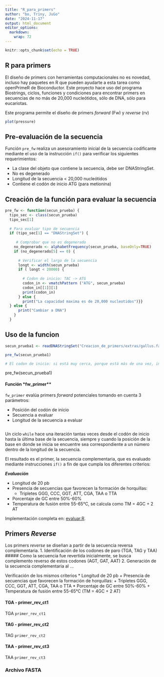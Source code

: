 ```yaml
---
title: "R_para_primers"
author: "bo, Triny, JuGo"
date: "2024-11-17"
output: html_document
editor_options: 
  markdown: 
    wrap: 72
---
```


```r
knitr::opts_chunk$set(echo = TRUE)
```

## R para primers

El diseño de primers con herramientas computacionales no es novedad,
incluso hay paquetes en R que pueden ayudarte a esta tarea como
openPrimeR de Bioconductor. Este proyecto hace uso del programa
Biostrings, ciclos, funciones y condiciones para encontrar primers en
secuencias de no más de 20,000 nucleótidos, sólo de DNA, sólo para
eucariotas.

Este programa permite el diseño de primers *forward* (Fw) y *reverse*
(rv)

```r
plot(pressure)
```

## Pre-evaluación de la secuencia

Función `pre_fw` realiza un asesoramiento inicial de la secuencia
codificante mediante el uso de la instrucción `if()` para verificar los
siguientes requerimientos:

-   La clase del objeto que contiene la secuencia, debe ser DNAStringSet.
-   No es degenerado
-   Longitud de la secuencia \< 20,000 nucleótidos
-   Contiene el codón de inicio ATG (para metionina)

## Creación de la función para evaluar la secuencia

```r
pre_fw <- function(secun_prueba) {
  tipo_sec <- class(secun_prueba)
  tipo_sec[1]
  
  # Para evaluar tipo de secuencia
  if (tipo_sec[1] == "DNAStringSet") {
   
     # Comprobar que no es degenerado
    no_degenerado <- alphabetFrequency(secun_prueba, baseOnly=TRUE)
    if (no_degenerado[5] == 0) {
      
      # Verificar el largo de la secuencia
      longt <- width(secun_prueba)
      if ( longt < 20000) {
        
        # Codon de inicio: TAC -> ATG
        codon_in <- vmatchPattern ("ATG", secun_prueba)
        codon_in[[1]][1]
        print(codon_in)
      } else { 
        print("La capacidad maxima es de 20,000 nucleotidos")}}
  } else { 
      print("Cambiar a DNA")
    }
  }

```

## Uso de la funcion 

```r
secun_prueba1 <- readDNAStringSet("Creacion_de_primers/extras/gallus.fasta") # 1. Cargar secuencia

pre_fw(secun_prueba1) 

# El codon de inicio: si está muy cerca, porque está más de una vez, intenete con otras posiciones

```

pre_fw(secun_prueba1)

#### Función *fw_primer**

`fw_primer` evalúa primers _forward_ potenciales tomando en cuenta 3
parámetros:

-   Posición del codón de inicio
-   Secuencia a evaluar
-   Longitud de la secuencia a evaluar

```r

```

Un ciclo `while` hace una iteración tantas veces desde el codón de inicio hasta la última base de la secuencia, siempre y cuando la posición de la base en donde se inicia se encuentre sea correspondiente a un número dentro de la longitud de la secuencia.  
   

El resultado es el primer, la secuencia complementaria, que es evaluado mediante instrucciones `if()` a fin de que cumpla los diferentes criterios:

***Evaluación*** 

* Longitud de 20 pb 
+ Presencia de secuencias que favorecen la formación de horquillas: 
  + Tripletes GGG, CCC, GGT, ATT, CGA, TAA o TTA 
* Porcentaje de GC entre 50%-60% 
+ Temperatura de fusión entre 55-65°C, se calcula como TM = 4GC + 2 AT

Implementación completa en: [evaluar.R](scrips/evaluar.R).

## Primers *Reverse*
Los primers _reverse_ se diseñan a partir de la secuencia reversa complementaria. 
1. Identificación de los codones de paro (TGA, TAG y TAA)
##### Como la secuencia fue revertida inicialmente, se busca complemento reverso de estos codones (AGT, GAT, AAT)
2. Generación de la secuencia complementaria al ...

Verificación de los mismos criterios 
* Longitud de 20 pb 
+ Presencia de secuencias que favorecen la formación de horquillas: 
  + Tripletes GGG, CCC, GGT, ATT, CGA, TAA o TTA 
* Porcentaje de GC entre 50%-60% 
+ Temperatura de fusión entre 55-65°C (TM = 4GC + 2 AT)

#### TGA - **primer_rev_ct1**

TGA `primer_rev_ct1`

#### TAG - **primer_rev_ct2**

TAG `primer_rev_ct2`

#### TAA - **primer_rev_ct3**

TAA `primer_rev_ct3`

### Archivo FASTA 






